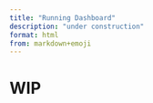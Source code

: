 ```yaml
---
title: "Running Dashboard"
description: "under construction"
format: html
from: markdown+emoji
---
```


# WIP
